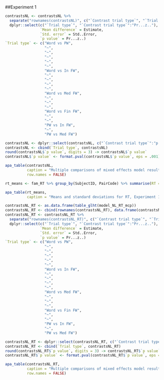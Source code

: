 ##Experiment 1

```r
contrastsNL <- contrastsNL %>% 
  separate("rownames(contrastsNL)", c("`Contrast trial type`", "`Trial type`"), sep = " - ") %>%
  dplyr::select(c("`Trial type`", "`Contrast trial type`":"Pr...z.."), 
                `Mean difference` = Estimate,
                `Std. error` = Std..Error,
                `p value` = Pr...z..)
`Trial type` <- c("Word vs PW",
                  "~",
                  "~",
                  "~",
                  "~",
                  "~",
                  "Word vs In FW",
                  "~",
                  "~",
                  "~",
                  "~",
                  "Word vs Med FW",
                  "~",
                  "~",
                  "~",
                  "Word vs Fin FW",
                  "~",
                  "~",
                  "PW vs In FW",
                  "~",
                  "PW vs Med FW")

contrastsNL <- dplyr::select(contrastsNL, c("`Contrast trial type`":"p value"))
contrastsNL <- cbind(`Trial type`, contrastsNL)
round(contrastsNL$`p value`, digits = 3) -> contrastsNL$`p value`
contrastsNL$`p value` <- format.pval(contrastsNL$`p value`, eps = .001)
```





```r
apa_table(contrastsNL,
          caption = "Multiple comparisons of mixed effects model results, Experiment 1",
          row.names = FALSE)
```


```r
rt_means <- fam_RT %>% group_by(SubjectID, PairCode) %>% summarise(RT = mean(RT)) %>% group_by(PairCode) %>% summarise(Mean = mean(RT), SD = sd(RT)) %>% mutate(PairCode = factor(PairCode, labels = c("Word vs PW","Word vs Initial FW","Word vs Medial FW", "Word vs Final FW", "PW vs Initial FW", "PW vs Medial FW", "PW vs Final FW")))
```


```r
apa_table(rt_means,
          caption = "Means and standard deviations for RT, Experiment 1")
```


```r
contrastsNL_RT <- as.data.frame(table_glht(model_NL_RT_mcp))
contrastsNL_RT <- cbind(rownames(contrastsNL_RT), data.frame(contrastsNL_RT, row.names=NULL))
contrastsNL_RT <- contrastsNL_RT %>% 
  separate("rownames(contrastsNL_RT)", c("`Contrast trial type`", "`Trial type`"), sep = " - ") %>%
  dplyr::select(c("`Trial type`", "`Contrast trial type`":"Pr...z.."), 
                `Mean difference` = Estimate,
                `Std. error` = Std..Error,
                `p value` = Pr...z..)
`Trial type` <- c("Word vs PW",
                  "~",
                  "~",
                  "~",
                  "~",
                  "~",
                  "Word vs In FW",
                  "~",
                  "~",
                  "~",
                  "~",
                  "Word vs Med FW",
                  "~",
                  "~",
                  "~",
                  "Word vs Fin FW",
                  "~",
                  "~",
                  "PW vs In FW",
                  "~",
                  "PW vs Med FW")

contrastsNL_RT <- dplyr::select(contrastsNL_RT, c("`Contrast trial type`":"p value"))
contrastsNL_RT <- cbind(`Trial type`, contrastsNL_RT)
round(contrastsNL_RT$`p value`, digits = 3) -> contrastsNL_RT$`p value`
contrastsNL_RT$`p value` <- format.pval(contrastsNL_RT$`p value`, eps = .001)
```


```r
apa_table(contrastsNL_RT,
          caption = "Multiple comparisons of mixed effects model results for RT, Experiment 1",
          row.names = FALSE)
```


